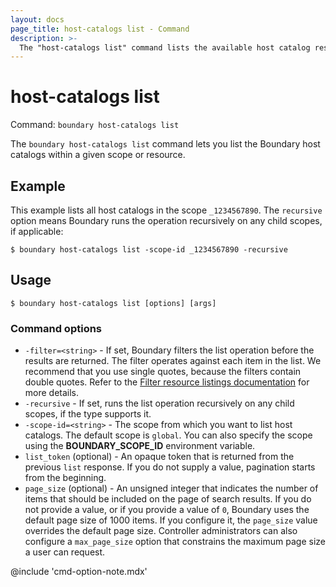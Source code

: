 ```yaml
---
layout: docs
page_title: host-catalogs list - Command
description: >-
  The "host-catalogs list" command lists the available host catalog resourcess within a given scope or resource.
---
```


# host-catalogs list

Command: `boundary host-catalogs list`

The `boundary host-catalogs list` command lets you list the Boundary host catalogs within a given scope or resource.

## Example

This example lists all host catalogs in the scope `_1234567890`.
The `recursive` option means Boundary runs the operation recursively on any child scopes, if applicable:

```shell-session
$ boundary host-catalogs list -scope-id _1234567890 -recursive
```

## Usage

<CodeBlockConfig hideClipboard>

```shell-session
$ boundary host-catalogs list [options] [args]
```

</CodeBlockConfig>

### Command options

- `-filter=<string>` - If set, Boundary filters the list operation before the results are returned.
The filter operates against each item in the list.
We recommend that you use single quotes, because the filters contain double quotes.
Refer to the [Filter resource listings documentation](/boundary/docs/concepts/filtering/resource-listing) for more details.
- `-recursive` - If set, runs the list operation recursively on any child scopes, if the type supports it.
- `-scope-id=<string>` - The scope from which you want to list host catalogs.
The default scope is `global`.
You can also specify the scope using the **BOUNDARY_SCOPE_ID** environment variable.
- `list_token` (optional) - An opaque token that is returned from the previous `list` response.
If you do not supply a value, pagination starts from the beginning.
- `page_size` (optional) - An unsigned integer that indicates the number of items that should be included on the page of search results.
If you do not provide a value, or if you provide a value of `0`, Boundary uses the default page size of 1000 items.
If you configure it, the `page_size` value overrides the default page size.
Controller administrators can also configure a `max_page_size` option that constrains the maximum page size a user can request.

@include 'cmd-option-note.mdx'